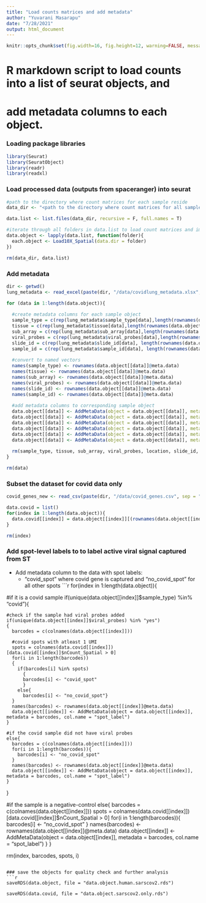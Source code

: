 ```yaml
---
title: "Load counts matrices and add metadata"
author: "Yuvarani Masarapu"
date: "7/28/2021"
output: html_document
---
```


```r
knitr::opts_chunk$set(fig.width=16, fig.height=12, warning=FALSE, message=FALSE)
```

# R markdown script to load counts into a list of seurat objects, and
# add metadata columns to each object.

### Loading package libraries
```r
library(Seurat)
library(SeuratObject)
library(readr)
library(readxl)
```

### Load processed data (outputs from spaceranger) into seurat
```r
#path to the directory where count matrices for each sample reside
data_dir <- "<path to the directory where count matrices for all samples reside>"

data.list <- list.files(data_dir, recursive = F, full.names = T)

#iterate through all folders in data.list to load count matrices and images
data.object <- lapply(data.list, function(folder){
  each.object <- Load10X_Spatial(data.dir = folder)
})

rm(data_dir, data.list)
```

### Add metadata

```r
dir <- getwd()
lung_metadata <- read_excel(paste(dir, "/data/covidlung_metadata.xlsx", sep = ""))
```

```r
for (data in 1:length(data.object)){
  
  #create metadata columns for each sample object
  sample_type = c(rep(lung_metadata$sample_type[data],length(rownames(data.object[[data]]@meta.data))))
  tissue = c(rep(lung_metadata$tissue[data],length(rownames(data.object[[data]]@meta.data))))
  sub_array = c(rep(lung_metadata$sub_array[data],length(rownames(data.object[[data]]@meta.data))))
  viral_probes = c(rep(lung_metadata$viral_probes[data],length(rownames(data.object[[data]]@meta.data))))
  slide_id = c(rep(lung_metadata$slide_id[data], length(rownames(data.object[[data]]@meta.data))))
  sample_id = c(rep(lung_metadata$sample_id[data], length(rownames(data.object[[data]]@meta.data))))
  
  #convert to named vectors
  names(sample_type) <- rownames(data.object[[data]]@meta.data)
  names(tissue) <- rownames(data.object[[data]]@meta.data)
  names(sub_array) <- rownames(data.object[[data]]@meta.data)
  names(viral_probes) <- rownames(data.object[[data]]@meta.data)
  names(slide_id) <- rownames(data.object[[data]]@meta.data)
  names(sample_id) <- rownames(data.object[[data]]@meta.data)
  
  #add metadata columns to corresponding sample object
  data.object[[data]] <- AddMetaData(object = data.object[[data]], metadata = sample_type, col.name = "sample_type")
  data.object[[data]] <- AddMetaData(object = data.object[[data]], metadata = tissue, col.name = "tissue")
  data.object[[data]] <- AddMetaData(object = data.object[[data]], metadata = sub_array, col.name = "sub_array")
  data.object[[data]] <- AddMetaData(object = data.object[[data]], metadata = viral_probes, col.name = "viral_probes")
  data.object[[data]] <- AddMetaData(object = data.object[[data]], metadata = slide_id, col.name = "slide_id")
  data.object[[data]] <- AddMetaData(object = data.object[[data]], metadata = sample_id, col.name = "sample_id")
  
  rm(sample_type, tissue, sub_array, viral_probes, location, slide_id, sample_id)
}

rm(data)
```

### Subset the dataset for covid data only
```r
covid_genes_new <- read_csv(paste(dir, "/data/covid_genes.csv", sep = ""))

data.covid = list()
for(index in 1:length(data.object)){
  data.covid[[index]] = data.object[[index]][(rownames(data.object[[index]]) %in% covid_genes_new$Covid_Gene), ]
}

rm(index)
```

### Add spot-level labels to to label active viral signal captured from ST

  * Add metadata column to the data with spot labels:
    * "covid_spot" where covid gene is captured and "no_covid_spot" for all other spots
```r
for(index in 1:length(data.object)){
  
  #if it is a covid sample
  if(unique(data.object[[index]]$sample_type) %in% "covid"){
    
    #check if the sample had viral probes added
    if(unique(data.object[[index]]$viral_probes) %in% "yes")
    {
      barcodes = c(colnames(data.object[[index]]))
    
      #covid spots with atleast 1 UMI
      spots = colnames(data.covid[[index]])[data.covid[[index]]$nCount_Spatial > 0]
      for(i in 1:length(barcodes))
      {
        if(barcodes[i] %in% spots)
          {
          barcodes[i] <- "covid_spot"
          }
        else{
          barcodes[i] <- "no_covid_spot"}
      }
      names(barcodes) <- rownames(data.object[[index]]@meta.data)
      data.object[[index]] <- AddMetaData(object = data.object[[index]], metadata = barcodes, col.name = "spot_label")
    }
    
    #if the covid sample did not have viral probes
    else{
      barcodes = c(colnames(data.object[[index]]))
      for(i in 1:length(barcodes)){
        barcodes[i] <- "no_covid_spot"
      }
      names(barcodes) <- rownames(data.object[[index]]@meta.data)
      data.object[[index]] <- AddMetaData(object = data.object[[index]], metadata = barcodes, col.name = "spot_label")
    }
  }
  
  #if the sample is a negative-control
  else{
    barcodes = c(colnames(data.object[[index]]))
    spots = colnames(data.covid[[index]])[data.covid[[index]]$nCount_Spatial > 0]
    for(i in 1:length(barcodes)){
      barcodes[i] <- "no_covid_spot"
    }
    names(barcodes) <- rownames(data.object[[index]]@meta.data)
    data.object[[index]] <- AddMetaData(object = data.object[[index]], metadata = barcodes, col.name = "spot_label")
  }
}

rm(index, barcodes, spots, i)
```

### save the objects for quality check and further analysis
```r
saveRDS(data.object, file = "data.object.human.sarscov2.rds")

saveRDS(data.covid, file = "data.object.sarscov2.only.rds")
```

